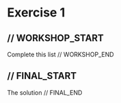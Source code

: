 # Exercise 1


// WORKSHOP_START
---

Complete this list
// WORKSHOP_END


// FINAL_START
---

The solution
// FINAL_END
